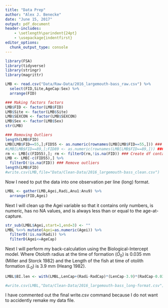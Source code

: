 ```yaml
---
title: "Data Prep"
author: "Alex J. Benecke"
date: "June 15, 2017"
output: pdf_document
header-includes:
    - \setlength\parindent{24pt}
    - \usepackage{indentfirst}
editor_options: 
  chunk_output_type: console
---
```

```r
library(FSA)
library(tidyverse)
library(stringr)
library(magrittr)

```
```r
LMB <- read.csv("Data/Raw-Data/2016_largemouth-bass_raw.csv") %>%
  select(FID,Site,AgeCap:Sex) %>%
  arrange(FID)

### Making factors factors
LMB$FID <- factor(LMB$FID)
LMB$Site <- factor(LMB$Site)
LMB$SEXCON <- factor(LMB$SEXCON)
LMB$Sex <- factor(LMB$Sex)
str(LMB)

### Removing Outliers
length(LMB$FID)
LMB[LMB$FID==55,];FID55 <- as.numeric(rownames(LMB[LMB$FID==55,])) ### Data Entry Error
#LMB[LMB$FID==89,];FID89 <- as.numeric(rownames(LMB[LMB$FID==89,])) ### Unknown Sex > ezr model fitting
rm <- LMB[c(FID55),]; rm <- filterD(rm,!is.na(FID)) ### Create df containing removed fish
LMB <- LMB[-c(FID55),] %>%
  filterD(!is.na(FID)) ### Remove outliers
length(LMB$FID)
#write.csv(LMB,file="Data/Clean-Data/2016_largemouth-bass_clean.csv")
```

Now I need to put the data into one observation per line (long) format.

```r
LMBL <- gather(LMB,Agei,Radi,Anu1:Anu9) %>%
  arrange(FID,Agei)
```

  Next I will clean up the Agei variable so that it contains only numbers, is numeric, has no NA values, and is always less than or equal to the age-at-capture.

```r
str_sub(LMBL$Agei,start=1,end=3) <- ""
LMBL %<>% mutate(Agei=as.numeric(Agei)) %>%
  filterD(!is.na(Radi)) %>%
  filterD(Agei<=AgeCap)
```

  Next I will perform my back-calculation using the Biological-Intercept model. Where Otoloth radius at the time of formation ($O_{0}$) is 0.035 mm (Miller and Storck 1982) and the Length of the fish at time of otolith formation ($L_{0}$) is 3.9 mm (Heang 1982).

```r
LMBL$BI.len <- with(LMBL,LenCap+(Radi-RadCap)*(LenCap-3.9)*(RadCap-0.035)^-1)
```
```r
#write.csv(LMBL,"Data/Clean-Data/2016_largemouth-bass_long-format.csv")
```

  I have commented out the final write.csv command because I do not want to accidently remake my data file.

